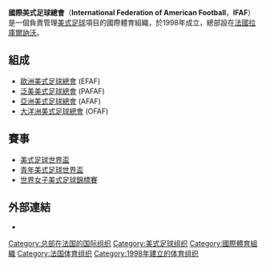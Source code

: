 {{Infobox Organization
|name         = 國際美式足球總會
|image        =
|image_border = 
|size         = 
|caption      = 
|map          = 
|msize        = 
|mcaption     = 
|motto        = 
|formation    = 1998
|extinction   = 
|type         = 
|headquarters = {{FRA}}[[法蘭西島大區|法蘭西島大區]][[塞納-聖但尼省|塞納-聖但尼省]][[聖但尼區|聖但尼區]][[拉庫爾訥沃|拉庫爾訥沃]]
|location     = 
|membership   = 72個會員
|language     = 
|leader_title = 主席
|leader_name  = Richard MacLean
| website             = [http://www.americanfootball.sport/ AmericanFootball.sport]
}}
'''國際美式足球總會'''（'''International Federation of American Football'''，'''IFAF'''）是一個負責管理[[美式足球|美式足球]]項目的國際體育組織，於1998年成立，總部設在[[法國|法國]][[拉庫爾訥沃|拉庫爾訥沃]]。

== 組成 ==
*[[歐洲美式足球總會|歐洲美式足球總會]] (EFAF)
*[[泛美美式足球總會|泛美美式足球總會]] (PAFAF) 
*[[亞洲美式足球總會|亞洲美式足球總會]] (AFAF)
*[[大洋洲美式足球總會|大洋洲美式足球總會]] (OFAF)

==賽事==
* [[美式足球世界盃|美式足球世界盃]]
* [[青年美式足球世界盃|青年美式足球世界盃]]
* [[世界女子美式足球錦標賽|世界女子美式足球錦標賽]]

== 外部連結 ==
*{{Official website}}

{{國際美式足球}}
{{sport-stub}}

[[Category:总部在法国的国际组织|Category:总部在法国的国际组织]]
[[Category:美式足球组织|Category:美式足球组织]]
[[Category:國際體育組織|Category:國際體育組織]]
[[Category:法国体育组织|Category:法国体育组织]]
[[Category:1998年建立的体育组织|Category:1998年建立的体育组织]]